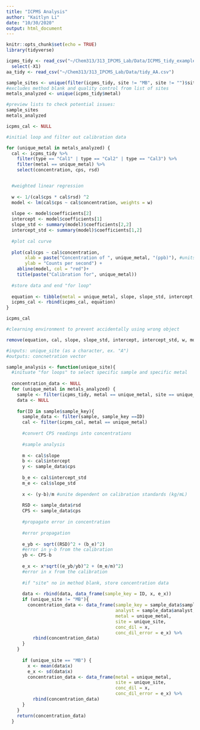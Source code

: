 ```yaml
---
title: "ICPMS Analysis"
author: "Kaitlyn Li"
date: "10/30/2020"
output: html_document
---
```


```r
knitr::opts_chunk$set(echo = TRUE)
library(tidyverse)
```

```r
icpms_tidy <- read_csv("~/Chem313/313_IPCMS_Lab/Data/ICPMS_tidy_example.csv")%>%
  select(-X1)
aa_tidy <- read_csv("~/Chem313/313_IPCMS_Lab/Data/tidy_AA.csv")
```

```r
sample_sites <- unique(filter(icpms_tidy, site != "MB", site != "")$site)
#excludes method blank and quality control from list of sites
metals_analyzed <- unique(icpms_tidy$metal)

#preview lists to check potential issues:
sample_sites
metals_analyzed
```

```r
icpms_cal <- NULL

#initial loop and filter out calibration data

for (unique_metal in metals_analyzed) {
  cal <- icpms_tidy %>%
    filter(type == "Cal1" | type == "Cal2" | type == "Cal3") %>%
    filter(metal == unique_metal) %>%
    select(concentration, cps, rsd)


  #weighted linear regression
  
  w <- 1/(cal$cps * cal$rsd) ^2
  model <- lm(cal$cps ~ cal$concentration, weights = w)
  
  slope <- model$coefficients[2]
  intercept <- model$coefficients[1]
  slope_std <- summary(model)$coefficients[2,2]
  intercept_std <- summary(model)$coefficients[1,2]
  
  #plot cal curve
  
  plot(cal$cps ~ cal$concentration,
       xlab = paste("Concentration of ", unique_metal, "(ppb)"), #units from std solution prepared at ohsu (ug/L)
       ylab = "Counts per second") +
    abline(model, col = "red")+
    title(paste("Calibration for", unique_metal))
  
  #store data and end "for loop"
  
  equation <- tibble(metal = unique_metal, slope, slope_std, intercept, intercept_std)  
  icpms_cal <- rbind(icpms_cal, equation)
}

icpms_cal

#clearning environment to prevent accidentally using wrong object

remove(equation, cal, slope, slope_std, intercept, intercept_std, w, model, unique_metal)
```

```r
#inputs: unique_site (as a character, ex. "A")
#outputs: concnetration vector

sample_analysis <- function(unique_site){
  #inituate "for loops" to select specific sample and specific metal
  
  concentration_data <- NULL
  for (unique_metal in metals_analyzed) {
    sample <- filter(icpms_tidy, metal == unique_metal, site == unique_site)
    data <- NULL
    
    for(ID in sample$sample_key){
      sample_data <- filter(sample, sample_key ==ID)
      cal <- filter(icpms_cal, metal == unique_metal)
      
      #convert CPS readings into concentrations
      
      #sample analysis
      
      m <- cal$slope
      b <- cal$intercept
      y <- sample_data$cps
      
      b_e <- cal$intercept_std
      m_e <- cal$slope_std
      
      x <- (y-b)/m #unite dependent on calibration standards (kg/mL)
      
      RSD <- sample_data$rsd
      CPS <- sample_data$cps
      
      #propagate error in concentration
      
      #error propagation
      
      e_yb <- sqrt((RSD)^2 + (b_e)^2)
      #error in y-b from the calibration
      yb <- CPS-b
      
      e_x <- x*sqrt((e_yb/yb)^2 + (m_e/m)^2)
      #error in x from the calibration
      
      #if "site" no in method blank, store concentration data
      
      data <- rbind(data, data_frame(sample_key = ID, x, e_x))
      if (unique_site != "MB"){
        concentration_data <- data_frame(sample_key = sample_data$sample_key,
                                         analyst = sample_data$analyst,
                                         metal = unique_metal,
                                         site = unique_site,
                                         conc_dil = x,
                                         conc_dil_error = e_x) %>%
          rbind(concentration_data)
      }
    }
      
      if (unique_site == "MB") {
        x <- mean(data$x)
        e_x <- sd(data$x)
        concentration_data <- data_frame(metal = unique_metal,
                                         site = unique_site,
                                         conc_dil = x,
                                         conc_dil_error = e_x) %>%
          rbind(concentration_data)
      }
    }
    return(concentration_data)
  }

```


